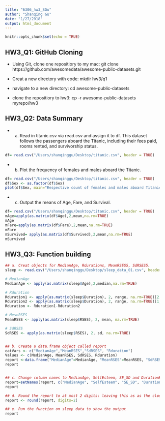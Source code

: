 ```yaml
---
title: "6306_hw3_SGu"
author: "Shanqing Gu"
date: "1/27/2018"
output: html_document
---
```


```r
knitr::opts_chunk$set(echo = TRUE)
```

## HW3_Q1: GitHub Cloning

* Using Git, clone one repositiory to my mac:
git clone https://github.com/awesomedata/awesome-public-datasets.git

* Creat a new directory with code:  mkdir hw3/q1

* navigate to a new directory:   cd awesome-public-datasets

* clone the repositiory to hw3:  cp -r awesome-public-datasets myrepo/hw3


## HW3_Q2: Data Summary

* a. Read in titanic.csv via read.csv and assign it to df. This dataset follows the passengers aboard the Titanic, including their fees paid, rooms rented, and survivorship status.

```r
df= read.csv("/Users/shanqinggu/Desktop/titanic.csv", header = TRUE)
```

* b. Plot the frequency of females and males aboard the Titanic.

```r
df= read.csv("/Users/shanqinggu/Desktop/titanic.csv", header = TRUE)
df$Sex <- as.factor(df$Sex)
plot(df$Sex, main="Respective count of females and males aboard Titanic", xlab= "Sex Distribution", ylab= "Frenquency")
```

* c. Output the means of Age, Fare, and Survival.

```r
df= read.csv("/Users/shanqinggu/Desktop/titanic.csv", header = TRUE)
mAge=apply(as.matrix(df$Age),2,mean,na.rm=TRUE)
mAge
mFare=apply(as.matrix(df$Fare),2,mean,na.rm=TRUE)
mFare
mSurvived= apply(as.matrix(df$Survived),2,mean,na.rm=TRUE)
mSurvived
```

## HW3_Q3: Function building

```r

## a. Creat objects for MedianAge, Rdurations, MeanRSES5, SdRSES5.
sleep <- read.csv("/Users/shanqinggu/Desktop/sleep_data_01.csv", header = TRUE)

# MedianAge
MedianAge <- apply(as.matrix(sleep$Age),2,median,na.rm=TRUE)

# Rduration
Rduration1 <- apply(as.matrix(sleep$Duration), 2, range, na.rm=TRUE)[2,] 
Rduration2 <- apply(as.matrix(sleep$Duration), 2, range, na.rm=TRUE)[1,]
Rduration <- Rduration1-Rduration2

# MesnRSES
MeanRSES <- apply(as.matrix(sleep$RSES), 2, mean, na.rm=TRUE)

# SdRSES
SdRSES <- apply(as.matrix(sleep$RSES), 2, sd, na.rm=TRUE)


## b. Create a data.frame object called report
catVars <- c("MedianAge","MeanRSES","SdRSES", "Rduration")
Values <- c(MedianAge, MeanRSES, SdRSES, Rduration)
report <-data.frame("MedianAge"=MedianAge, "MeanRSES"=MeanRSES, "SdRSES"=SdRSES, "Rduration"=Rduration)
report


## c. Change column names to MedianAge, SelfEsteem, SE_SD and DurationRange
report=setNames(report, c("MedianAge", "SelfEsteem", "SE_SD", "DurationRange"))
report

## d. Round the report to at most 2 digits: leaving this as as the closing line to the function
report <- round(report, digits=2)

## e. Run the function on sleep data to show the output
report
```